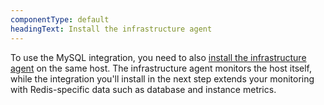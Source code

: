```yaml
---
componentType: default
headingText: Install the infrastructure agent
---
```


To use the MySQL integration, you need to also [install the infrastructure agent](/docs/infrastructure/install-infrastructure-agent/get-started/install-infrastructure-agent-new-relic/) on the same host. The infrastructure agent monitors the host itself, while the integration you'll install in the next step extends your monitoring with Redis-specific data such as database and instance metrics.